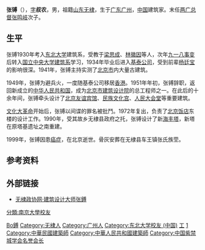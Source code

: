'''张镈'''（{{bd|1911年|4月12日|1999年|7月1日|catIdx=Zhang张}}），[[表字|字]]'''叔农'''，男，祖籍[[山东|山东]][[无棣|无棣]]，生于[[广东|广东]][[广州市|广州]]，[[中国|中国]]建筑家。末任[[两广总督|两广总督]][[張鳴岐_(1875年)|张鸣岐]]次子。

== 生平 ==
张镈1930年考入[[东北大学|东北大学]]建筑系，受教于[[梁思成|梁思成]]、[[林徽因|林徽因]]等人，次年[[九一八事变|九一八事变]]后转入[[国立中央大学_(南京)|国立中央大学]][[東南大學建築學院|建筑系]]学习，1934年毕业后进入[[基泰公司|基泰公司]]，受到前辈[[杨廷宝|杨廷宝]]的影响很深。1941年，张镈主持实测了[[北京市|北京市]]内大量古建筑。

1949年，张镈为避兵火，一度随基泰公司移居[[香港|香港]]。1951年年初，张镈辞职，返回新成立的[[中华人民共和国|中华人民共和国]]，成为[[北京市建筑设计研究院有限公司|北京市建筑设计院]]的总工程师之一。在此后的十余年间，张镈牵头设计了[[北京友谊宾馆|北京友谊宾馆]]、[[民族文化宫|民族文化宫]]、[[人民大会堂|人民大会堂]]等重要建筑。

[[文化大革命|文化大革命]]开始后，张镈以间谍的罪名被批鬥。1972年复出，负责了[[北京饭店|北京饭店]]东楼的设计工作。1990年，受其故乡无棣县政府之托，张镈设计了新[[海丰塔|海丰塔]]，新塔在原塔基遗址之南重建。

1999年，张镈因患[[癌症|癌症]]，在北京逝世。骨灰安葬在无棣县车王镇张氏族茔。

== 参考资料 ==
{{reflist}}

== 外部链接 ==
* [http://www.wudizx.com/wszl/HTML/20080117220059.html 无棣政协网·建筑设计大师张鎛] {{Wayback|url=http://www.wudizx.com/wszl/HTML/20080117220059.html |date=20200716082959 }}

{{Authority control}}
{{DEFAULTSORT:Zhang張}}
[[Category:张姓|Bo鎛]]
[[Category:无棣人|Category:无棣人]]
[[Category:广州人|Category:广州人]]
[[Category:东北大学校友_(中国)|Category:东北大学校友 (中国)]]
[[Category:國立中央大學大陸時期校友|工]] 
[[分類:南京大學校友|分類:南京大學校友]] 
[[Category:东南大学校友|1]]
[[Category:中華民國建築師|Category:中華民國建築師]]
[[Category:中華人民共和國建築師|Category:中華人民共和國建築師]]
[[Category:中国紫禁城学会名誉会长|Category:中国紫禁城学会名誉会长]]


{{China-scientist-stub}}